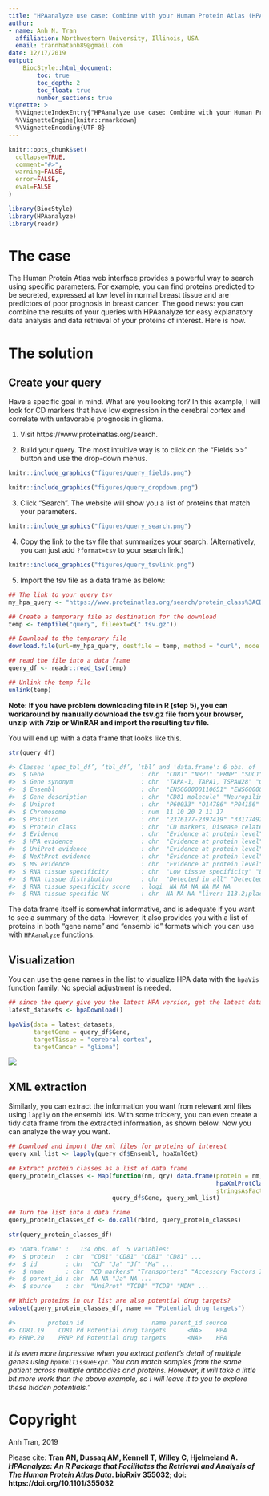```yaml
---
title: "HPAanalyze use case: Combine with your Human Protein Atlas (HPA) queries"
author:
- name: Anh N. Tran
  affiliation: Northwestern University, Illinois, USA
  email: trannhatanh89@gmail.com
date: 12/17/2019
output: 
    BiocStyle::html_document:
        toc: true
        toc_depth: 2
        toc_float: true
        number_sections: true
vignette: >
  %\VignetteIndexEntry{"HPAanalyze use case: Combine with your Human Protein Atlas (HPA) queries"}
  %\VignetteEngine{knitr::rmarkdown}
  %\VignetteEncoding{UTF-8}
---
```


```r
knitr::opts_chunk$set(
  collapse=TRUE,
  comment="#>",
  warning=FALSE,
  error=FALSE,
  eval=FALSE
)
```

```r
library(BiocStyle)
library(HPAanalyze)
library(readr)
```

# The case 

The Human Protein Atlas web interface provides a powerful way to search using specific parameters. For example, you can find proteins predicted to be secreted, expressed at low level in normal breast tissue and are predictors of poor prognosis in breast cancer. The good news: you can combine the results of your queries with HPAanalyze for easy explanatory data analysis and data retrieval of your proteins of interest. Here is how.

# The solution

## Create your query

Have a specific goal in mind. What are you looking for? In this example, I will look for CD markers that have low expression in the cerebral cortex and correlate with unfavorable prognosis in glioma.

1. Visit https://www.proteinatlas.org/search.

2. Build your query. The most intuitive way is to click on the "Fields >>" button and use the drop-down menus.

```r
knitr::include_graphics("figures/query_fields.png")
```
```r
knitr::include_graphics("figures/query_dropdown.png")
```

3. Click "Search". The website will show you a list of proteins that match your parameters.

```r
knitr::include_graphics("figures/query_search.png")
```

4. Copy the link to the tsv file that summarizes your search. (Alternatively, you can just add `?format=tsv` to your search link.)

```r
knitr::include_graphics("figures/query_tsvlink.png")
```

5. Import the tsv file as a data frame as below:

```r
## The link to your query tsv
my_hpa_query <- "https://www.proteinatlas.org/search/protein_class%3ACD+markers+AND+normal_expression%3ACerebral+cortex%3BAny%3BNot+detected%2CLow+AND+prognostic%3AGlioma%3BUnfavourable?format=tsv"

## Create a temporary file as destination for the download
temp <- tempfile("query", fileext=c(".tsv.gz"))

## Download to the temporary file
download.file(url=my_hpa_query, destfile = temp, method = "curl", mode = "wb")

## read the file into a data frame
query_df <- readr::read_tsv(temp)

## Unlink the temp file
unlink(temp)
```

**Note: If you have problem downloading file in R (step 5), you can workaround by manually download the tsv.gz file from your browser, unzip with 7zip or WinRAR and import the resulting tsv file.**

You will end up with a data frame that looks like this.

```r
str(query_df)

#> Classes ‘spec_tbl_df’, ‘tbl_df’, ‘tbl’ and 'data.frame':	6 obs. of  227 variables:
#>  $ Gene                           : chr  "CD81" "NRP1" "PRNP" "SDC1" ...
#>  $ Gene synonym                   : chr  "TAPA-1, TAPA1, TSPAN28" "CD304, NRP, VEGF165R" "AltPrP, CD230, CJD, 
#>  $ Ensembl                        : chr  "ENSG00000110651" "ENSG00000099250" "ENSG00000171867" 
#>  $ Gene description               : chr  "CD81 molecule" "Neuropilin 1" "Prion protein" "Syndecan 1" ...
#>  $ Uniprot                        : chr  "P60033" "O14786" "P04156" "P18827" ...
#>  $ Chromosome                     : num  11 10 20 2 11 17
#>  $ Position                       : chr  "2376177-2397419" "33177492-33336262" "4686236-4701590" 
#>  $ Protein class                  : chr  "CD markers, Disease related genes, Plasma proteins, Potential drug  
#>  $ Evidence                       : chr  "Evidence at protein level" "Evidence at protein level" "Evidence at 
#>  $ HPA evidence                   : chr  "Evidence at protein level" "Evidence at transcript level" "Evidence
#>  $ UniProt evidence               : chr  "Evidence at protein level" "Evidence at protein level" "Evidence at 
#>  $ NeXtProt evidence              : chr  "Evidence at protein level" "Evidence at protein level" "Evidence at 
#>  $ MS evidence                    : chr  "Evidence at protein level" "Evidence at protein level" "Evidence at 
#>  $ RNA tissue specificity         : chr  "Low tissue specificity" "Low tissue specificity" "Low tissue 
#>  $ RNA tissue distribution        : chr  "Detected in all" "Detected in many" "Detected in all" "Detected in 
#>  $ RNA tissue specificity score   : logi  NA NA NA NA NA NA
#>  $ RNA tissue specific NX         : chr  NA NA NA "liver: 113.2;placenta: 228.8" ...
```

The data frame itself is somewhat informative, and is adequate if you want to see a summary of the data. However, it also provides you with a list of proteins in both "gene name" and "ensembl id" formats which you can use with `HPAanalyze` functions.

## Visualization

You can use the gene names in the list to visualize HPA data with the `hpaVis` function family. No special adjustment is needed.

```r
## since the query give you the latest HPA version, get the latest datasets to match
latest_datasets <- hpaDownload()

hpaVis(data = latest_datasets,
       targetGene = query_df$Gene,
       targetTissue = "cerebral cortex",
       targetCancer = "glioma")
```
![](figures/query_vis.png)

## XML extraction

Similarly, you can extract the information you want from relevant xml files using `lapply` on the ensembl ids. With some trickery, you can even create a tidy data frame from the extracted information, as shown below. Now you can analyze the way you want.

```r
## Download and import the xml files for proteins of interest
query_xml_list <- lapply(query_df$Ensembl, hpaXmlGet)

## Extract protein classes as a list of data frame
query_protein_classes <- Map(function(nm, qry) data.frame(protein = nm,
                                                          hpaXmlProtClass(qry),
                                                          stringsAsFactors = FALSE), 
                             query_df$Gene, query_xml_list)

## Turn the list into a data frame
query_protein_classes_df <- do.call(rbind, query_protein_classes)

str(query_protein_classes_df)

#> 'data.frame' :	134 obs. of  5 variables:
#>  $ protein   : chr  "CD81" "CD81" "CD81" "CD81" ...
#>  $ id        : chr  "Cd" "Ja" "Jf" "Ma" ...
#>  $ name      : chr  "CD markers" "Transporters" "Accessory Factors Involved in Transport" "Predicted membrane proteins" ...
#>  $ parent_id : chr  NA NA "Ja" NA ...
#>  $ source    : chr  "UniProt" "TCDB" "TCDB" "MDM" ...

## Which proteins in our list are also potential drug targets?
subset(query_protein_classes_df, name == "Potential drug targets")

#>         protein id                   name parent_id source
#> CD81.19    CD81 Pd Potential drug targets      <NA>    HPA
#> PRNP.20    PRNP Pd Potential drug targets      <NA>    HPA
```

*It is even more impressive when you extract patient's detail of multiple genes using `hpaXmlTissueExpr`. You can match samples from the same patient across multiple antibodies and proteins. However, it will take a little bit more work than the above example, so I will leave it to you to explore these hidden potentials."*

# Copyright
Anh Tran, 2019

Please cite: __Tran AN, Dussaq AM, Kennell T, Willey C, Hjelmeland A. _HPAanalyze: An R Package that Facilitates the Retrieval and Analysis of The Human Protein Atlas Data_. bioRxiv 355032; doi: https://doi.org/10.1101/355032 __


